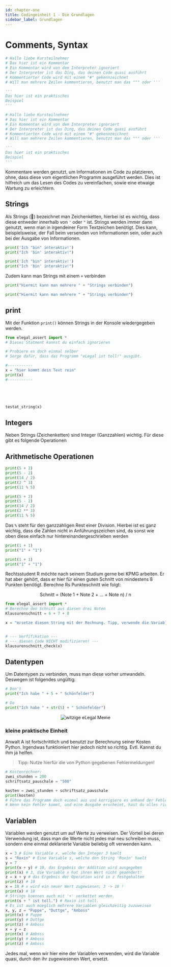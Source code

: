 ```yaml
---
id: chapter-one
title: Codingeinheit 1 - Die Grundlagen
sidebar_label: Grundlagen
---
```



# Comments, Syntax

```python
# Hallo liebe Kursteilnehmer
# Das hier ist ein Kommentar
# Ein Kommentar wird von dem Interpreter ignoriert
# Der Interpreter ist das Ding, das deinen Code quasi ausführt
# Kommentierter Code wird mit einem "#" gekennzeichnet
# Will man mehrere Zeilen kommentieren, benutzt man das """ oder '''

'''
Das hier ist ein praktisches
Beispiel
'''
```

<CodeBlock frame="https://trinket.io/embed/python3/6921349f7d">

```python
# Hallo liebe Kursteilnehmer
# Das hier ist ein Kommentar
# Ein Kommentar wird von dem Interpreter ignoriert
# Der Interpreter ist das Ding, das deinen Code quasi ausführt
# Kommentierter Code wird mit einem "#" gekennzeichnet
# Will man mehrere Zeilen kommentieren, benutzt man das """ oder '''

'''
Das hier ist ein praktisches 
Beispiel
'''

```

</CodeBlock>

Kommentare werden genutzt, um Informationen im Code zu platzieren, ohne, dass diese vom eigentlichen Programm ausgeführt werden. 
Dies ist hilfreich um das Lesen des Codes zu vereinfachen, sowie eine etwaige Wartung zu erleichtern.

## Strings

Als Strings (🎻) bezeichnet man Zeichenketten, hierbei ist es wichtig, dass diese entweder innerhalb von `'` oder `"` ist.
Strings werden immer dann genutzt, wenn man in irgendeiner Form Textzeichen benötigt. Dies kann, beispielsweise, der Fall beim versenden von Informationen sein, oder auch bei der Ausgabe von Informationen.

```python
print('Ich "bin" interaktiv!')
print("Ich 'bin' interaktiv!")
```

<CodeBlock frame="https://trinket.io/embed/python3/675bec830e">

```python
print('Ich "bin" interaktiv!')
print("Ich 'bin' interaktiv!")

```

</CodeBlock>

Zudem kann man Strings mit einem `+` verbinden

```python
print("Hiermit kann man mehrere " + "Strings verbinden")
```

<CodeBlock frame="https://trinket.io/embed/python3/8dbb11f9c0">

```python
print("Hiermit kann man mehrere " + "Strings verbinden")
```

</CodeBlock>

## print

Mit der Funktion `print()` können Strings in der Konsole wiedergegeben werden.

<CodeBlock frame="https://trinket.io/embed/python3/abce55fd39">

```python
from elegal_assert import *
# Dieses Statment kannst du einfach ignorieren

# Probiere es doch einmal selber
# Sorge dafür, dass das Programm "eLegal ist toll!" ausgibt.

#-----------
x = "hier kommt dein Text rein"
print(x)
#-----------





testat_string(x)
```

</CodeBlock>

## Integers

Neben Strings (Zeichenketten) sind Integer (Ganzzahlen) wichtig. Für diese gibt es folgende Operationen

## Arithmetische Operationen

```python
print(5 + 2)
print(5 - 2)
print(14 / 2)
print(2 ^ 3)
print(11 % 5)
```

<CodeBlock frame="https://trinket.io/embed/python3/c0270b5fd3">

```python
print(5 + 2)
print(5 - 2)
print(14 / 2)
print(2 ** 3)
print(11 % 5)

```

</CodeBlock>

Das `%` steht für den ganzzahligen Rest einer Division.
Hierbei ist es ganz wichtig, dass die Zahlen nicht in Anführungszeichen sind, da sonst wie oben diese einfach nur hintereinandergeschrieben werden

```python
print(1 + 1)
print("1" + "1")
```

<CodeBlock frame="https://trinket.io/embed/python3/f5777c34bc">

```python
print(1 + 1)
print("1" + "1")
```

</CodeBlock>

Rechtsstudent R möchte nach seinem Studium gerne bei KPMG arbeiten. Er hat aber gehört, dass er hier für einen guten Schnitt von mindestens 8 Punkten benötigt.
Berechne Rs Punkteschnitt wie folgt:

<center>
<p>
      Schnitt = (Note 1 + Note 2 + ... + Note n) / n
</p>
</center>

<CodeBlock frame="https://trinket.io/embed/python3/0979992cbc">

```python
from elegal_assert import *
# Berechne den Schnitt aus diesen drei Noten
Klausurenschnitt = 6 + 7 + 8

x = "ersetze diesen String mit der Rechnung. Tipp, verwende die Variable Klausurenschnitt"


# --- Verfifikation ---
# --- diesen Code NICHT modifizieren! ---
klausurenschnitt_check(x)
```

</CodeBlock>

## Datentypen

Um Datentypen zu verbinden, muss man diese vorher umwandeln. Deswegen ist folgendes ungültig:

<CodeBlock frame="https://trinket.io/embed/python3/0834f18005">

```python
# Don't
print("Ich habe " + 5 + " Schönfelder")

# Do
print("Ich habe " + str(5) + " Schönfelder")
```

</CodeBlock>

<center>
    <img alt="witzige eLegal Meme" src="https://i.imgflip.com/3bz63n.jpg" />
</center>

### kleine praktische Einheit

Anwalt A ist fortschrittlich und benutzt zur Berechnung seiner Kosten Python.
Irgendwas funktioniert hier jedoch nicht so richtig. Evtl. Kannst du ihm ja helfen.

> Tipp: Nutze hierfür die von Python gegebenen Fehlermeldungen!

<CodeBlock frame="https://trinket.io/embed/python3/8abfb712dc">

```python
# Kostenrechner:
zwei_stunden = 200
schriftsatz_pauschale = "500"

kosten = zwei_stunden + schriftsatz_pauschale
print(kosten)
# Führe das Programm doch einmal aus und korrigiere es anhand der Fehlermeldung
# Wenn kein Fehler kommt, und eine Ausgabe erscheint, hast du alles richtig gemacht
```

</CodeBlock>

## Variablen
Variablen werden genutzt um auf Werte zu verweisen. Der Vorteil bei deren Verwendung ist, dass man die Werte nicht jedes mal neu schreiben muss, sondern eine einmal deklarierte Variable beliebig oft verwenden kann.

<CodeBlock frame="https://trinket.io/embed/python3/d4121f4c92">

```python
x = 3 # Eine Variable x, welche den Integer 3 haelt
s = "Roxin" # Eine Variable s, welche den String 'Roxin' haelt
y = 7
print(x + y) # 10, das Ergebnis der Addition wird ausgegeben
print(x) # 3, die Variable x hat ihren Wert nicht geaendert!
z = x + y # das Ergebnis der Operation wird in z festgehalten
print(z) # 10
x = 18 # x wird ein neuer Wert zugewiesen; 3 -> 18 !
print(x) # 18
# Strings koennen auch mit '+' verkettet werden.
print(s + " ist toll.") # Roxin ist toll.
# Es ist auch moeglich mehrere Variablen gleichzeitig zuzuweisen
x, y, z = "Puppe", "Duttge", "Amboss"
print(x) # Puppe
print(y) # Duttge
print(z) # Amboss
x = y = z
print(x) # Amboss
print(y) # Amboss
print(z) # Amboss
```

</CodeBlock>

Jedes mal, wenn wir hier eine der Variablen verwenden, wird die Variable quasi, durch den ihr zugewiesenen Wert, ersetzt.
